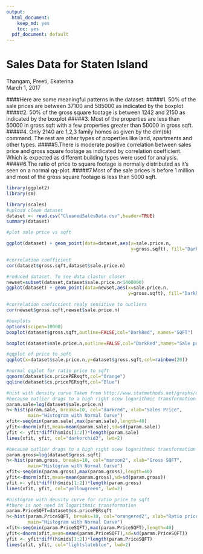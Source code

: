 ```yaml
---
output:
  html_document: 
    keep_md: yes
    toc: yes
  pdf_document: default
---
```

# Sales Data for Staten Island
Thangam, Preeti, Ekaterina  
March 1, 2017  

####Here are some meaningful patterns in the dataset:
#####1.	50% of the sale prices are between 37100 and 585000 as indicated by the boxplot
#####2.	50% of the gross square footage is between 1242 and 2150 as indicated by the boxplot
#####3.	Most of the properties are less than 50000 in gross sqft with a few properties greater than 50000 in gross sqft.
#####4.	Only 2140 are 1,2,3 family homes as given by the dim(bk) command. The rest are other types of properties like land, apartments and other types.
#####5.There is moderate positive correlation between sales price and gross square footage as indicated by correlation coefficient. Which is expected as different building types were used for analysis.
#####6.The ratio of price to square footage is normally distributed as it's seen on a normal qq-plot.
#####7.Most of the sale prices is before 1 million and most of the gross square footage is less than 5000 sqft.

```r
library(ggplot2)
library(sm)
```


```r
library(scales)
#upload clean dataset
dataset <- read.csv("CleanedSalesData.csv",header=TRUE)
summary(dataset)
```


```r
#plot sale price vs sqft

ggplot(dataset) + geom_point(data=dataset,aes(x=sale.price.n,
                                              y=gross.sqft), fill="DarkRed", shape=21)+scale_x_continuous(labels = comma)+scale_y_continuous(labels=comma)
```

```r
#correlation coefficient
cor(dataset$gross.sqft,dataset$sale.price.n)
```

```r
#reduced dataset. To see data claster closer
newset=subset(dataset,dataset$sale.price.n<1400000)
ggplot(dataset) + geom_point(data=newset,aes(x=sale.price.n,
                                             y=gross.sqft), fill="DarkRed", shape=21)+scale_x_continuous(labels = comma)+scale_y_continuous(labels = comma)
```

```r
#correlation coeficcient realy sensitive to outliers
cor(newset$gross.sqft,newset$sale.price.n)
```


```r
#boxplots
options(scipen=10000)
boxplot(dataset$gross.sqft,outline=FALSE,col="DarkRed", names="SQFT")
```


```r
boxplot(dataset$sale.price.n,outline=FALSE,col="DarkRed",names="Sale price")
```

```r
#qqplot of price to sqft
qqplot(x=dataset$sale.price.n,y=dataset$gross.sqft,col=rainbow(20))
```

```r
#normal qqplot for ratio price to sqft
qqnorm(dataset$cs.pricePERsqft,col="Orange")
qqline(dataset$cs.pricePERsqft,col="Blue")
```


```r
#hist with density curve Taken from http://www.statmethods.net/graphs/density.html
#because outlier drags to a high right scew logarithmic transformation was used
param.sale=log(dataset$sale.price.n)
h<-hist(param.sale, breaks=10, col="darkred", xlab="Sales Price", 
        main="Histogram with Normal Curve") 
xfit<-seq(min(param.sale),max(param.sale),length=40) 
yfit<-dnorm(xfit,mean=mean(param.sale),sd=sd(param.sale)) 
yfit <- yfit*diff(h$mids[1:2])*length(param.sale) 
lines(xfit, yfit, col="darkorchid3", lwd=2)
```

```r
#because outlier drags to a high right scew logarithmic transformation was used
param.gross=log(dataset$gross.sqft)
h<-hist(param.gross, breaks=10, col="maroon2", xlab="Gross SQFT", 
        main="Histogram with Normal Curve") 
xfit<-seq(min(param.gross),max(param.gross),length=40) 
yfit<-dnorm(xfit,mean=mean(param.gross),sd=sd(param.gross)) 
yfit <- yfit*diff(h$mids[1:2])*length(param.gross) 
lines(xfit, yfit, col="yellowgreen", lwd=2)
```


```r
#histogram with density curve for ratio price to sqft
#there is not need in logarithmic transformation
param.PriceSQFT=dataset$cs.pricePERsqft
h<-hist(param.PriceSQFT, breaks=10, col="orangered2", xlab="Ratio price to sqft", 
        main="Histogram with Normal Curve") 
xfit<-seq(min(param.PriceSQFT),max(param.PriceSQFT),length=40) 
yfit<-dnorm(xfit,mean=mean(param.PriceSQFT),sd=sd(param.PriceSQFT)) 
yfit <- yfit*diff(h$mids[1:2])*length(param.PriceSQFT) 
lines(xfit, yfit, col="lightslateblue", lwd=2)
```

